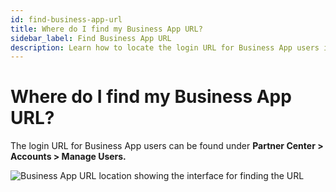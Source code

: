 ```yaml
---
id: find-business-app-url
title: Where do I find my Business App URL?
sidebar_label: Find Business App URL
description: Learn how to locate the login URL for Business App users in the Partner Center.
---
```


# Where do I find my Business App URL?

The login URL for Business App users can be found under **Partner Center > Accounts > Manage Users.**

![Business App URL location showing the interface for finding the URL](./img/accounts/manage-business-app/business-app-url.png)
